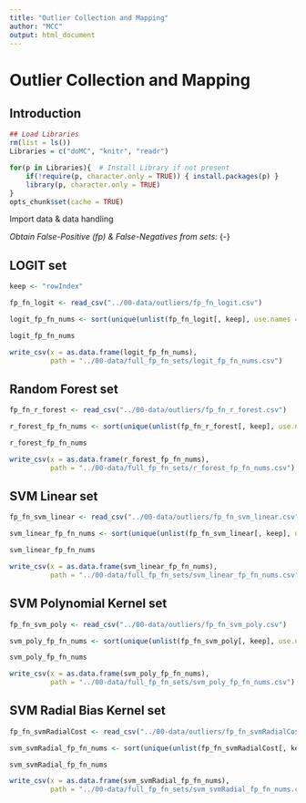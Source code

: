 ```yaml
---
title: "Outlier Collection and Mapping"
author: "MCC"
output: html_document
---
```


# Outlier Collection and Mapping

## Introduction

```r
## Load Libraries
rm(list = ls())
Libraries = c("doMC", "knitr", "readr")

for(p in Libraries){  # Install Library if not present
    if(!require(p, character.only = TRUE)) { install.packages(p) }
    library(p, character.only = TRUE)
}
opts_chunk$set(cache = TRUE)
```

Import data & data handling

*Obtain False-Positive (fp) & False-Negatives from sets:* {-}

## LOGIT set
```r
keep <- "rowIndex"

fp_fn_logit <- read_csv("../00-data/outliers/fp_fn_logit.csv")

logit_fp_fn_nums <- sort(unique(unlist(fp_fn_logit[, keep], use.names = FALSE)))

logit_fp_fn_nums

write_csv(x = as.data.frame(logit_fp_fn_nums), 
          path = "../00-data/full_fp_fn_sets/logit_fp_fn_nums.csv")
```

## Random Forest set
```r
fp_fn_r_forest <- read_csv("../00-data/outliers/fp_fn_r_forest.csv")

r_forest_fp_fn_nums <- sort(unique(unlist(fp_fn_r_forest[, keep], use.names = FALSE)))

r_forest_fp_fn_nums

write_csv(x = as.data.frame(r_forest_fp_fn_nums), 
          path = "../00-data/full_fp_fn_sets/r_forest_fp_fn_nums.csv")
```

## SVM Linear set
```r
fp_fn_svm_linear <- read_csv("../00-data/outliers/fp_fn_svm_linear.csv")

svm_linear_fp_fn_nums <- sort(unique(unlist(fp_fn_svm_linear[, keep], use.names = FALSE)))

svm_linear_fp_fn_nums

write_csv(x = as.data.frame(svm_linear_fp_fn_nums), 
          path = "../00-data/full_fp_fn_sets/svm_linear_fp_fn_nums.csv")
```

## SVM Polynomial Kernel set
```r
fp_fn_svm_poly <- read_csv("../00-data/outliers/fp_fn_svm_poly.csv")

svm_poly_fp_fn_nums <- sort(unique(unlist(fp_fn_svm_poly[, keep], use.names = FALSE)))

svm_poly_fp_fn_nums

write_csv(x = as.data.frame(svm_poly_fp_fn_nums), 
          path = "../00-data/full_fp_fn_sets/svm_poly_fp_fn_nums.csv")
```

## SVM Radial Bias Kernel set
```r
fp_fn_svmRadialCost <- read_csv("../00-data/outliers/fp_fn_svmRadialCost.csv")

svm_svmRadial_fp_fn_nums <- sort(unique(unlist(fp_fn_svmRadialCost[, keep], use.names = FALSE)))

svm_svmRadial_fp_fn_nums

write_csv(x = as.data.frame(svm_svmRadial_fp_fn_nums), 
          path = "../00-data/full_fp_fn_sets/svm_svmRadial_fp_fn_nums.csv")
```










